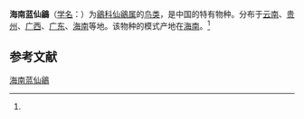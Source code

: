 {{Speciesbox
| name = 海南蓝仙鶲
| status = 
| status_system = 
| image = Hainan-blue-flycatcher.jpg
| image_width = 300px
| genus = Niltava
| species = hainana
| authority = (Ogilvie-Grant)<ref name='id3860'>{{cite web| url =http://www.bioinfo.cn/db05/BjdwSpecies.php?action=view&id=3860| title =海南蓝仙鶲| work =《中国动物物种编目数据库》| publisher =中国科学院微生物研究所| author =中国科学院动物研究所| accessdate =2009-04-04| deadurl =yes| archiveurl =https://web.archive.org/web/20160305024719/http://www.bioinfo.cn/db05/BjdwSpecies.php?action=view&id=3860| archivedate =2016-03-05}}</ref>
}}

'''海南蓝仙鶲'''（[[学名|学名]]：{{lang|la|''Niltava hainana''}}）为[[鶲科|鶲科]][[仙鶲属|仙鶲属]]的[[鸟类|鸟类]]，是中国的特有物种。分布于[[云南|云南]]、[[贵州|贵州]]、[[广西|广西]]、[[广东|广东]]、[[海南|海南]]等地。该物种的模式产地在[[海南|海南]]。<ref name='id3860'/>

== 参考文献 ==
{{reflist}}

[[Category:仙鹟属|海南蓝仙鶲]]


{{雀形目小作品}}